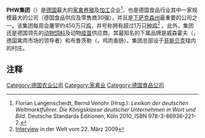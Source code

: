 {{Infobox company
| company_name     = PHW集团
| company_name_en  = PHW-Gruppe Lohmann & Co. AG
| company_logo   = [[File:PHW.png|200px]]
| company_type   = [[股份公司|股份公司]]
| foundation     =
| location       = {{GER}}[[菲斯贝克|菲斯贝克]]
| key_people     =
| industry       = [[食品产业|食品产业]]
| products       = [[食品加工|食品加工]]
| assets         =
| num_employees  = 5483人<ref>[http://www.phw-gruppe.de/download-628.html Jahrespresseinformation 2012], 13. Februar 2013</ref>
| homepage       = [http://www.phw-gruppe.de/ www.phw-gruppe.de]
}}

'''PHW集团'''（{{lang-de|'''PHW-Gruppe Lohmann & Co. AG'''}}）是[[德国|德国]]最大的[[家禽|家禽]][[养殖|养殖]]及[[食品加工|加工]]企业<ref>Florian Langenscheidt, Bernd Venohr (Hrsg.): ''Lexikon der deutschen Weltmarktführer. Die Königsklasse deutscher Unternehmen in Wort und Bild''. Deutsche  Standards Editionen, Köln 2010, ISBN 978-3-86936-221-2.</ref>，也是德国食品行业其中一家规模最大的公司（德国食品供应及零售商30强），并且是[[下萨克森州|下萨克森州]]最重要的公司之一。该集团每周会屠宰约450万只[[鸡|鸡]]，并号称拥有超过1万只[[种鸡|种鸡]]<ref>[http://www.welt.de/wams_print/article3420307/Gefluegelzucht-ist-eine-grosse-soziale-Tat.html Interview] {{Wayback|url=http://www.welt.de/wams_print/article3420307/Gefluegelzucht-ist-eine-grosse-soziale-Tat.html |date=20120809105514 }} in der Welt vom 22. März 2009</ref> 。此外，集团还是德国领先的[[动物|动物]][[饲料|饲料]]及动物[[疫苗|疫苗]]供应商。其最知名的下属品牌是威森霍夫（{{lang|de|Wiesenhof}}，德国禽肉市场的领导者）和布鲁茨勒（{{lang|de|Bruzzzler}}，鸡肉香肠）。集团总部设于[[菲斯贝克|菲斯贝克]]辖内的村庄{{link-de|列希特费尔德|Rechterfeld}}。

==注释==
{{reflist}}

[[Category:德国农业公司|Category:德国农业公司]]
[[Category:家禽业|Category:家禽业]]
[[Category:德国食品公司|Category:德国食品公司]]